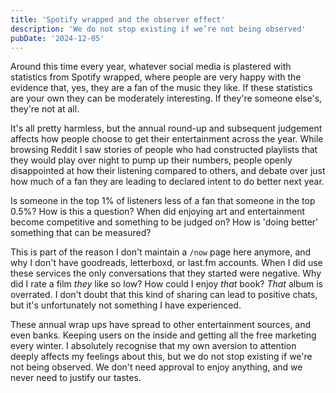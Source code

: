 ```yaml
---
title: 'Spotify wrapped and the observer effect'
description: 'We do not stop existing if we’re not being observed'
pubDate: '2024-12-05'
---
```


Around this time every year, whatever social media is plastered with statistics from Spotify wrapped, where people are very happy with the evidence that, yes, they are a fan of the music they like. If these statistics are your own they can be moderately interesting. If they're someone else's, they're not at all.

It's all pretty harmless, but the annual round-up and subsequent judgement affects how people choose to get their entertainment across the year. While browsing Reddit I saw stories of people who had constructed playlists that they would play over night to pump up their numbers, people openly disappointed at how their listening compared to others, and debate over just how much of a fan they are leading to declared intent to do better next year.

Is someone in the top 1% of listeners less of a fan that someone in the top 0.5%? How is this a question? When did enjoying art and entertainment become competitive and something to be judged on? How is 'doing better' something that can be measured?

This is part of the reason I don't maintain a `/now` page here anymore, and why I don't have goodreads, letterboxd, or last.fm accounts. When I did use these services the only conversations that they started were negative. Why did I rate a film _they_ like so low? How could I enjoy _that_ book? _That_ album is overrated. I don't doubt that this kind of sharing can lead to positive chats, but it's unfortunately not something I have experienced.

These annual wrap ups have spread to other entertainment sources, and even banks. Keeping users on the inside and getting all the free marketing every winter. I absolutely recognise that my own aversion to attention deeply affects my feelings about this, but we do not stop existing if we're not being observed. We don't need approval to enjoy anything, and we never need to justify our tastes.
